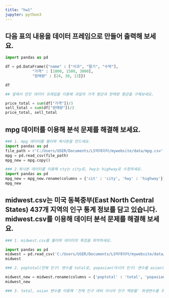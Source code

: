 ```yaml
---
title: "hw1"
jupyter: python3
---
```


## 다음 표의 내용을 데이터 프레임으로 만들어 출력해 보세요.

```python
import pandas as pd

df = pd.DataFrame({"name" : ["사과", "딸기", "수박"],
            "가격" : [1800, 1500, 3000],
            "판매량" : [24, 38, 13]})

df
```
```python
## 앞에서 만든 데이터 프레임을 이용해 과일의 가격 평균과 판매량 평균을 구해보세요.

price_total = sum(df["가격"])/3
sell_total = sum(df["판매량"])/3
price_total, sell_total
```
## mpg 데이터를 이용해 분석 문제를 해결해 보세요.
```python
### 1. mpg 데이터를 불러와 복사본을 만드세요.
import pandas as pd
file_path = r'C:/Users/USER/Documents/LS빅데이터/mywebsite/data/mpg.csv'
mpg = pd.read_csv(file_path)
mpg_new = mpg.copy()
```
```python
### 2.복사본 데이터를 이용해 cty는 city로, hwy는 highway로 수정하세요.
import pandas as pd
mpg_new = mpg_new.rename(columns = {'cit' : 'city', 'hwy' : 'highway'})
mpg_new
```
## midwest.csv는 미국 동북중부(East North Central States) 437개 지역의 인구 통계 정보를 담고 있습니다. midwest.csv를 이용해 데이터 분석 문제를 해결해 보세요.

```python
### 1. midwest.csv를 불러와 데이터의 특징을 파악하세요.

import pandas as pd
midwest = pd.read_csv('C:/Users/USER/Documents/LS빅데이터/mywebsite/data/midwest.csv')
midwest
```
```python
### 2. poptotal(전체 인구) 변수를 total로, popasian(아시아 인구) 변수를 asian으로 수정하세요.

midwest_new = midwest.rename(columns = {'poptotal' : 'total', 'popasian' : 'asian'})
midwest_new

```
```python
### 3. total, asian 변수를 이용해 '전체 인구 대비 아시아 인구 백분율' 파생변수를 추가하고, 히스토그램을 만들어 분포를 살펴보세요.


```